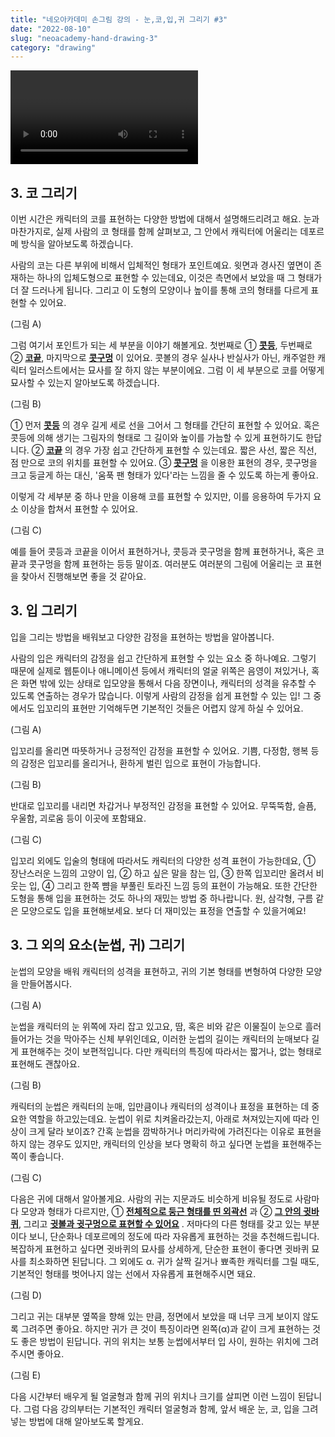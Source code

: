 ```yaml
---
title: "네오아카데미 손그림 강의 - 눈,코,입,귀 그리기 #3"
date: "2022-08-10"
slug: "neoacademy-hand-drawing-3"
category: "drawing"
---
```


<Video 
    videoSrcURL="https://www.youtube.com/embed/CJYvHZ5HgHo"
    videoTitle="네오아카데미 손그림 강의 - 눈,코,입,귀 그리기 #3"
/>

## 3. 코 그리기

이번 시간은 캐릭터의 코를 표현하는 다양한 방법에 대해서 설명해드리려고 해요.
눈과 마찬가지로, 실제 사람의 코 형태를 함께 살펴보고, 그 안에서 캐릭터에 어울리는 데포르메 방식을 알아보도록 하겠습니다.

사람의 코는 다른 부위에 비해서 입체적인 형태가 포인트예요.
윗면과 경사진 옆면이 존재하는 하나의 입체도형으로 표현할 수 있는데요, 이것은 측면에서 보았을 때 그 형태가 더 잘 드러나게 됩니다. 그리고 이 도형의 모양이나 높이를 통해 코의 형태를 다르게 표현할 수 있어요.

(그림 A)

그럼 여기서 포인트가 되는 세 부분을 이야기 해볼게요.
첫번째로 ① **<u>콧등</u>**,  두번째로 ② **<u>코끝</u>**, 마지막으로 **<u>콧구멍</u>** 이 있어요. 콧볼의 경우 실사나 반실사가 아닌, 캐주얼한 캐릭터 일러스트에서는 묘사를 잘 하지 않는 부분이에요. 그럼 이 세 부분으로 코를 어떻게 묘사할 수 있는지 알아보도록 하겠습니다.

(그림 B)

① 먼저 **<u>콧등</u>** 의 경우 길게 세로 선을 그어서 그 형태를 간단히 표현할 수 있어요. 혹은 콧등에 의해 생기는 그림자의 형태로 그 길이와 높이를 가늠할 수 있게 표현하기도 한답니다.
② **<u>코끝</u>** 의 경우 가장 쉽고 간단하게 표현할 수 있는데요. 짧은 사선, 짧은 직선, 점 만으로 코의 위치를 표현할 수 있어요.
③ **<u>콧구멍</u>** 을 이용한 표현의 경우, 콧구멍을 크고 둥글게 하는 대신, '움푹 팬 형태가 있다'라는 느낌을 줄 수 있도록 하는게 좋아요.

이렇게 각 세부분 중 하나 만을 이용해 코를 표현할 수 있지만, 이를 응용하여 두가지 요소 이상을 합쳐서 표현할 수 있어요.

(그림 C)

예를 들어 콧등과 코끝을 이어서 표현하거나, 콧등과 콧구멍을 함께 표현하거나, 혹은 코끝과 콧구멍을 함께 표현하는 등등 말이죠.
여러분도 여러분의 그림에 어울리는 코 표현을 찾아서 진행해보면 좋을 것 같아요.


## 3. 입 그리기
입을 그리는 방법을 배워보고 다양한 감정을 표현하는 방법을 알아봅니다.

사람의 입은 캐릭터의 감정을 쉽고 간단하게 표현할 수 있는 요소 중 하나예요. 그렇기 때문에 실제로 웹툰이나 애니메이션 등에서 캐릭터의 얼굴 위쪽은 음영이 져있거나, 혹은 화면 밖에 있는 상태로 입모양을 통해서 다음 장면이나, 캐릭터의 성격을 유추할 수 있도록 연출하는 경우가 많습니다. 이렇게 사람의 감정을 쉽게 표현할 수 있는 입! 그 중에서도 입꼬리의 표현만 기억해두면 기본적인 것들은 어렵지 않게 하실 수 있어요. 

(그림 A)

입꼬리를 올리면 따뜻하거나 긍정적인 감정을 표현할 수 있어요. 기쁨, 다정함, 행복 등의 감정은 입꼬리를 올리거나, 환하게 벌린 입으로 표현이 가능합니다.

(그림 B)

반대로 입꼬리를 내리면 차갑거나 부정적인 감정을 표현할 수 있어요. 무뚝뚝함, 슬픔, 우울함, 괴로움 등이 이곳에 포함돼요.

(그림 C)

입꼬리 외에도 입술의 형태에 따라서도 캐릭터의 다양한 성격 표현이 가능한데요, ① 장난스러운 느낌의 고양이 입, ② 하고 싶은 말을 참는 입, ③ 한쪽 입꼬리만 올려서 비웃는 입, ④ 그리고 한쪽 뺨을 부풀린 토라진 느낌 등의 표현이 가능해요. 또한 간단한 도형을 통해 입을 표현하는 것도 하나의 재밌는 방법 중 하나랍니다. 원, 삼각형, 구름 같은 모양으로도 입을 표현해보세요. 보다 더 재미있는 표정을 연출할 수 있을거예요!


## 3. 그 외의 요소(눈썹, 귀) 그리기
눈썹의 모양을 배워 캐릭터의 성격을 표현하고, 귀의 기본 형태를 변형하여 다양한 모양을 만들어봅시다.

(그림 A)

눈썹을 캐릭터의 눈 위쪽에 자리 잡고 있고요, 땀, 혹은 비와 같은 이물질이 눈으로 흘러들어가는 것을 막아주는 신체 부위인데요, 이러한 눈썹의 길이는 캐릭터의 눈매보다 길게 표현해주는 것이 보편적입니다. 다만 캐릭터의 특징에 따라서는 짧거나, 없는 형태로 표현해도 괜찮아요. 

(그림 B)

캐릭터의 눈썹은 캐릭터의 눈매, 입만큼이나 캐릭터의 성격이나 표정을 표현하는 데 중요한 역할을 하고있는데요. 눈썹이 위로 치켜올라갔는지, 아래로 쳐져있는지에 따라 인상이 크게 달라 보이죠? 간혹 눈썹을 깜박하거나 머리카락에 가려진다는 이유로 표현을 하지 않는 경우도 있지만, 캐릭터의 인상을 보다 명확히 하고 싶다면 눈썹을 표현해주는 쪽이 좋습니다.

(그림 C) 

다음은 귀에 대해서 알아볼게요.
사람의 귀는 지문과도 비슷하게 비유될 정도로 사람마다 모양과 형태가 다르지만, ① **<u>전체적으로 둥근 형태를 띤 외곽선</u>** 과 ② **<u>그 안의 귓바퀴</u>**, 그리고 **<u>귓볼과 귓구멍으로 표현할 수 있어요</u>** . 저마다의 다른 형태를 갖고 있는 부분이다 보니, 단순화나 데포르메의 정도에 따라 자유롭게 표현하는 것을 추천해드립니다. 복잡하게 표현하고 싶다면 귓바퀴의 묘사를 상세하게, 단순한 표현이 좋다면 귓바퀴 묘사를 최소화하면 된답니다. 그 외에도 α. 귀가 살짝 길거나 뾰족한 캐릭터를 그릴 때도, 기본적인 형태를 벗어나지 않는 선에서 자유롭게 표현해주시면 돼요.

(그림 D)

그리고 귀는 대부분 옆쪽을 향해 있는 만큼, 정면에서 보았을 때 너무 크게 보이지 않도록 그려주면 좋아요. 하지만 귀가 큰 것이 특징이라면 왼쪽(α)과 같이 크게 표현하는 것도 좋은 방법이 된답니다. 귀의 위치는 보통 눈썹에서부터 입 사이, 원하는 위치에 그려주시면 좋아요. 

(그림 E)

다음 시간부터 배우게 될 얼굴형과 함께 귀의 위치나 크기를 살피면 이런 느낌이 된답니다. 그럼 다음 강의부터는 기본적인 캐릭터 얼굴형과 함께, 앞서 배운 눈, 코, 입을 그려넣는 방법에 대해 알아보도록 할게요.
